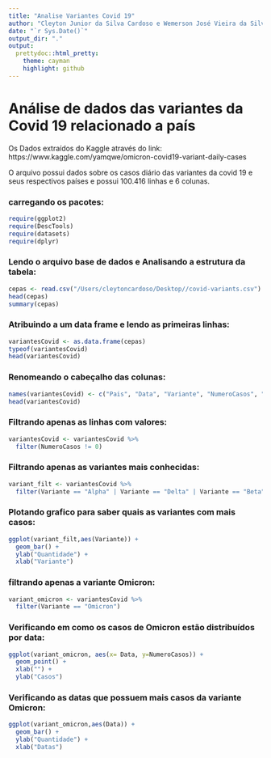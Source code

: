 ```yaml
---
title: "Analise Variantes Covid 19"
author: "Cleyton Junior da Silva Cardoso e Wemerson José Vieira da Silva"
date: "`r Sys.Date()`"
output_dir: "."
output:
  prettydoc::html_pretty:
    theme: cayman
    highlight: github
---
```

# Análise de dados das variantes da Covid 19 relacionado a país

Os Dados extraídos do Kaggle através do  link: https://www.kaggle.com/yamqwe/omicron-covid19-variant-daily-cases 

O arquivo possui dados sobre os casos diário das variantes da covid 19 e seus respectivos países 
e possui 100.416 linhas e 6 colunas.

### carregando os pacotes:

```r
require(ggplot2)
require(DescTools)
require(datasets)
require(dplyr)
```

### Lendo o arquivo base de dados e Analisando a estrutura da tabela:

```r
cepas <- read.csv("/Users/cleytoncardoso/Desktop//covid-variants.csv")
head(cepas)
summary(cepas)
```

### Atribuindo a um data frame e lendo as primeiras linhas:

```r
variantesCovid <- as.data.frame(cepas)
typeof(variantesCovid)
head(variantesCovid)

```

### Renomeando o cabeçalho das colunas:

```r
names(variantesCovid) <- c("Pais", "Data", "Variante", "NumeroCasos", "PercentualCasos", "TotalCasos")
head(variantesCovid)
```

### Filtrando apenas as linhas com valores:

```r
variantesCovid <- variantesCovid %>% 
  filter(NumeroCasos != 0)
```

### Filtrando apenas as variantes mais conhecidas:

```r
variant_filt <- variantesCovid %>% 
  filter(Variante == "Alpha" | Variante == "Delta" | Variante == "Beta" | Variante == "Gamma" | Variante == "Omicron")
```

### Plotando grafico para saber quais as variantes com mais casos:

```r
ggplot(variant_filt,aes(Variante)) +
  geom_bar() +
  ylab("Quantidade") +
  xlab("Variante")
```

### filtrando apenas a variante  Omicron:

```r
variant_omicron <- variantesCovid %>% 
  filter(Variante == "Omicron")
```

### Verificando em como os casos de Omicron estão distribuídos por data:

```r
ggplot(variant_omicron, aes(x= Data, y=NumeroCasos)) +
  geom_point() +
  xlab("") +
  ylab("Casos")
```

### Verificando as datas que possuem mais casos da variante Omicron:

```r
ggplot(variant_omicron,aes(Data)) +
  geom_bar() +
  ylab("Quantidade") +
  xlab("Datas")
```